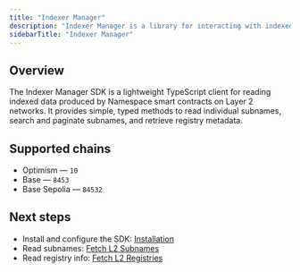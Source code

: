 ```yaml
---
title: "Indexer Manager"
description: "Indexer Manager is a library for interacting with indexed data from Namespace smart contracts."
sidebarTitle: "Indexer Manager"
---
```


## Overview

The Indexer Manager SDK is a lightweight TypeScript client for reading indexed data produced by Namespace smart contracts on Layer 2 networks. It provides simple, typed methods to read individual subnames, search and paginate subnames, and retrieve registry metadata.

## Supported chains

- Optimism — `10`
- Base — `8453`
- Base Sepolia — `84532`

## Next steps

- Install and configure the SDK: [Installation](/developer-guide/sdks/indexer-sdk/installation)
- Read subnames: [Fetch L2 Subnames](/developer-guide/sdks/indexer-sdk/fetch-l2-subnames)
- Read registry info: [Fetch L2 Registries](/developer-guide/sdks/indexer-sdk/fetch-l2-registries)
